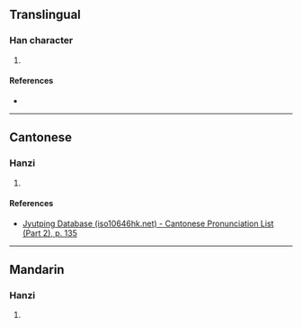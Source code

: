 {{character info/new}}
==Translingual==

===Han character===
{{Han char|rn=78|rad=歹|as=07|sn=11|four=11211|canj=MNMVM|ids=⿰歹巠}}

# {{defn|Han|sort=歹07}}

====References====
* {{Han ref|kx=0580.320|dkj=16462|dj=0973.080|hdz=21387.140|uh=6B8C|ud=27532|bh=D5DE|bd=54750}}

----

==Cantonese==

===Hanzi===
{{yue-hanzi|jyut=[[kyut3]]|y=kyut3}}

# {{defn|lang=yue|sort=歹07}}

====References====
* [http://www.iso10646hk.net/jp/document/download.jsp Jyutping Database (iso10646hk.net) - Cantonese Pronunciation List (Part 2), p. 135]

----

==Mandarin==

===Hanzi===
{{cmn-hanzi|pin=[[jué]] ([[jue2]])|wg=chüeh<sup>2</sup>}}

# {{defn|lang=cmn|sort=歹07}}